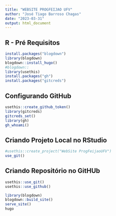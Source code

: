 ```yaml
---
title: "WEBSITE PROGFEIJAO UFV"
author: "José Tiago Barroso Chagas"
date: "2023-03-31"
output: html_document
---
```

## R - Pré Requisitos
```r
install.packages("blogdown")
library(blogdown)
blogdown::install_hugo()
#blogdown::
library(usethis)
install.packages("gh")
install.packages("gitcreds")
```

## Configurando GitHub



```r
usethis::create_github_token()
library(gitcreds)
gitcreds_set()
library(gh)
gh_whoami()
```


## Criando Projeto Local no RStudio

```r
#usethis::create_project("WebSite ProgFeijaoUFV")
use_git()

```

## Criando Repositório no GitHUb

```r
usethis::use_git()
usethis::use_github()
```

```r

library(blogdown)
blogdown::build_site()
serve_site()
hugo
```

